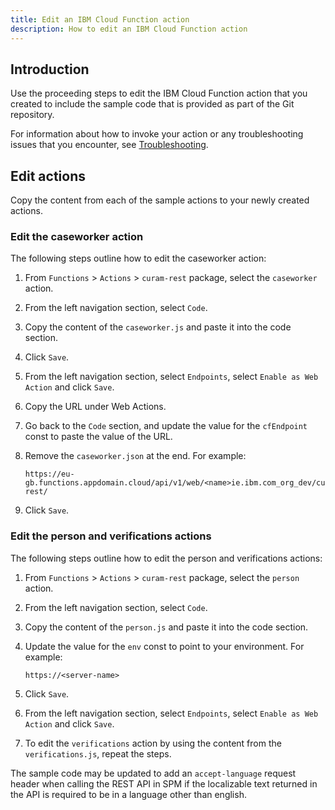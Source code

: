 ```yaml
---
title: Edit an IBM Cloud Function action
description: How to edit an IBM Cloud Function action
---
```


## Introduction

Use the proceeding steps to edit the IBM Cloud Function action that you created to include the sample code that is provided as part of the Git repository.

For information about how to invoke your action or any troubleshooting issues that you encounter, see [Troubleshooting](../troubleshooting/invoke-a-function.md).

## Edit actions

Copy the content from each of the sample actions to your newly created actions.

### Edit the caseworker action

The following steps outline how to edit the caseworker action:

1. From `Functions` > `Actions` > `curam-rest` package, select the `caseworker` action.
2. From the left navigation section, select `Code`.
3. Copy the content of the `caseworker.js` and paste it into the code section.
4. Click `Save`.
5. From the left navigation section, select `Endpoints`, select `Enable as Web Action` and click `Save`.
6. Copy the URL under Web Actions.
7. Go back to the `Code` section, and update the value for the `cfEndpoint` const to paste the value of the URL.
8. Remove the `caseworker.json` at the end. For example:

    ```
    https://eu-gb.functions.appdomain.cloud/api/v1/web/<name>ie.ibm.com_org_dev/curam-rest/
    ```

9. Click `Save`.

### Edit the person and verifications actions

The following steps outline how to edit the person and verifications actions:

1. From `Functions` > `Actions` > `curam-rest` package, select the `person` action.
2. From the left navigation section, select `Code`.
3. Copy the content of the `person.js` and paste it into the code section.
4. Update the value for the `env` const to point to your environment. For example:

    ```
    https://<server-name>
    ```

5. Click `Save`.
6. From the left navigation section, select `Endpoints`, select `Enable as Web Action` and click `Save`.
7. To edit the `verifications` action by using the content from the `verifications.js`, repeat the steps.

<InlineNotification>

The sample code may be updated to add an `accept-language` request header when calling the REST API in SPM if the localizable text returned in the API is required to be in a language other than english.

</InlineNotification>
